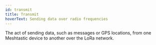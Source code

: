 ```yaml
---
id: transmit
title: Transmit
hoverText: Sending data over radio frequencies
---
```


The act of sending data, such as messages or GPS locations, from one Meshtastic device to another over the LoRa network.

